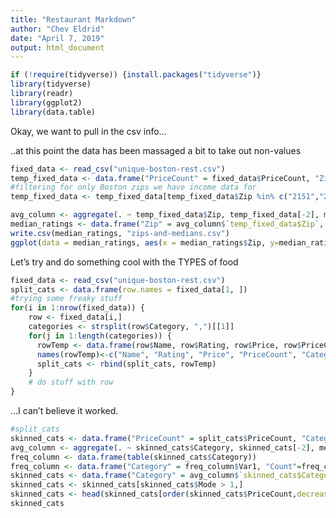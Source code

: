 ```yaml
---
title: "Restaurant Markdown"
author: "Chev Eldrid"
date: "April 7, 2019"
output: html_document
---
```


```r
if (!require(tidyverse)) {install.packages("tidyverse")}
library(tidyverse)
library(readr)
library(ggplot2)
library(data.table)
```
Okay, we want to pull in the csv info...

..at this point the data has been massaged a bit to take out non-values

```r
fixed_data <- read_csv("unique-boston-rest.csv")
temp_fixed_data <- data.frame("PriceCount" = fixed_data$PriceCount, "Zip" = fixed_data$Zip)
#filtering for only Boston zips we have income data for
temp_fixed_data <- temp_fixed_data[temp_fixed_data$Zip %in% c("2151","2152","2129","2128","2113","2114","2203","2110","2109","2108","2111","2116","2210","2199","2115","2215","2118","2127","2120","2119","2125","2122","2121","2130","2131","2126","2136","2467","2135","2134","2163"), ]

avg_column <- aggregate(. ~ temp_fixed_data$Zip, temp_fixed_data[-2], median)
median_ratings <- data.frame("Zip" = avg_column$`temp_fixed_data$Zip`, "PriceCount" = avg_column$PriceCount)
write.csv(median_ratings, "zips-and-medians.csv")
ggplot(data = median_ratings, aes(x = median_ratings$Zip, y=median_ratings$PriceCount)) + geom_count()
```


Let's try and do something cool with the TYPES of food
```r
fixed_data <- read_csv("unique-boston-rest.csv")
split_cats <- data.frame(row.names = fixed_data[1, ])
#trying some freaky stuff
for(i in 1:nrow(fixed_data)) {
    row <- fixed_data[i,]
    categories <- strsplit(row$Category, ",")[[1]]
    for(j in 1:length(categories)) {
      rowTemp <- data.frame(row$Name, row$Rating, row$Price, row$PriceCount, categories[j], row$Lat, row$Long, row$City, row$Address, row$Zip)
      names(rowTemp)<-c("Name", "Rating", "Price", "PriceCount", "Category", "Lat", "Long", "City", "Address", "Zip")
      split_cats <- rbind(split_cats, rowTemp)
    }
    # do stuff with row
}
```
...I can't believe it worked.
```r
#split_cats
skinned_cats <- data.frame("PriceCount" = split_cats$PriceCount, "Category" = split_cats$Category)
avg_column <- aggregate(. ~ skinned_cats$Category, skinned_cats[-2], mean)
freq_column <- data.frame(table(skinned_cats$Category))
freq_column <- data.frame("Category" = freq_column$Var1, "Count"=freq_column$Freq)
skinned_cats <- data.frame("Category" = avg_column$`skinned_cats$Category`, "PriceCount" = avg_column$PriceCount, "Mode" = freq_column$Count)
skinned_cats <- skinned_cats[skinned_cats$Mode > 1,]
skinned_cats <- head(skinned_cats[order(skinned_cats$PriceCount,decreasing=TRUE),], n = 10)
skinned_cats
```
